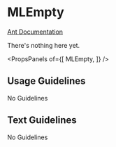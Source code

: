 
# MLEmpty

[Ant Documentation](https://3x.ant.design/components/empty)

There's nothing here yet.


<PropsPanels of={[
  MLEmpty,
]} />


## Usage Guidelines
No Guidelines

## Text Guidelines
No Guidelines
